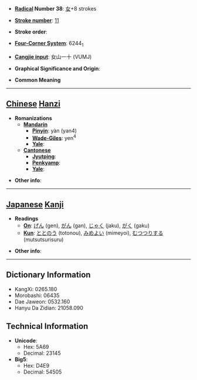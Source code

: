 * '''[[Wiktionary:Chinese radical index| Radical]] Number 38''': [[Wiktionary:Chinese radical index 女|女]]+8 strokes

* '''[[Wiktionary:Chinese total strokes index|Stroke number]]''': [[Wiktionary:Chinese total strokes index 11|11]]

* '''Stroke order''': 

* '''[[Wiktionary:Chinese four corner index|Four-Corner System]]''': 6244<sub>1</sub>

* '''[[Wiktionary:Chinese Cangjie index|Cangjie input]]''': 女山一十 (VUMJ)

* '''Graphical Significance and Origin''': 

* '''Common Meaning'''

----

== [[Chinese]] [[Hanzi]] ==

* '''Romanizations'''
** '''[[Mandarin]]'''
*** '''[[Pinyin]]''': yàn (yan4)
*** '''[[Wade-Giles]]''': yen<sup>4</sup>
*** '''[[Yale]]''': 
** '''[[Cantonese]]'''
*** '''[[Jyutping]]''':
*** '''[[Penkyamp]]''': 
*** '''[[Yale]]''': 

* '''Other info''': 

----

== [[Japanese]] [[Kanji]] ==

* '''Readings'''
** '''[[On]]''': [[げん]] (gen), [[がん]] (gan), [[じゃく]] (jaku), [[がく]] (gaku)
** '''[[Kun]]''': [[ととのう]] (totonou), [[みめよい]] (mimeyoi), [[むつつりする]] (mutsutsurisuru)

* '''Other info''':  

----

== Dictionary Information ==

* KangXi: 0265.180
* Morobashi: 06435
* Dae Jaweon: 0532.160
* Hanyu Da Zidian: 21058.090

== Technical Information ==

* '''Unicode''':
** Hex: 5A69
** Decimal: 23145
* '''Big5''':
** Hex: D4E9
** Decimal: 54505